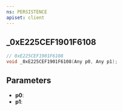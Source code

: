 ```yaml
---
ns: PERSISTENCE
apiset: client
---
```

## _0xE225CEF1901F6108

```c
// 0xE225CEF1901F6108
void _0xE225CEF1901F6108(Any p0, Any p1);
```


## Parameters
* **p0**:
* **p1**: